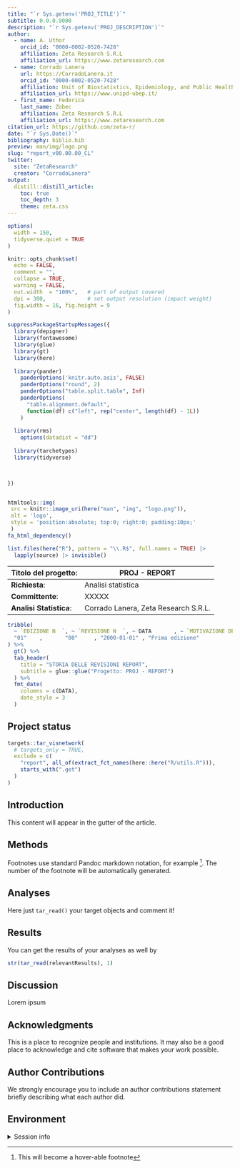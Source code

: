 ```yaml
---
title: "`r Sys.getenv('PROJ_TITLE')`"
subtitle: 0.0.0.9000
description: "`r Sys.getenv('PROJ_DESCRIPTION')`"
author:
  - name: A. Uthor
    orcid_id: "0000-0002-0520-7428"
    affiliation: Zeta Research S.R.L
    affiliation_url: https://www.zetaresearch.com
  - name: Corrado Lanera
    url: https://CorradoLanera.it
    orcid_id: "0000-0002-0520-7428"
    affiliation: Unit of Biostatistics, Epidemiology, and Public Health
    affiliation_url: https://www.unipd-ubep.it/
  - first_name: Federica
    last_name: Zobec
    affiliation: Zeta Research S.R.L
    affiliation_url: https://www.zetaresearch.com
citation_url: https://github.com/zeta-r/
date: "`r Sys.Date()`"
bibliography: biblio.bib
preview: man/img/logo.png
slug: "report_v00.00.00_CL"
twitter:
  site: "ZetaResearch"
  creator: "CorradoLanera"
output:
  distill::distill_article:
    toc: true
    toc_depth: 3
    theme: zeta.css
---
```


<!-- DON'T RENDER THE REPORT BY HAND DIRECTLY! -->
<!-- use `dev/03-run_cycle.R` script to trigger it instead -->


```r
options(
  width = 150,
  tidyverse.quiet = TRUE
)

knitr::opts_chunk$set(
  echo = FALSE,
  comment = "",
  collapse = TRUE,
  warning = FALSE,
  out.width  = "100%",   # part of output covered
  dpi = 300,             # set output resolution (impact weight)
  fig.width = 16, fig.height = 9
)

suppressPackageStartupMessages({
  library(depigner)
  library(fontawesome)
  library(glue)
  library(gt)
  library(here)
  
  library(pander)
    panderOptions('knitr.auto.asis', FALSE)
    panderOptions("round", 2)
    panderOptions("table.split.table", Inf)
    panderOptions(
      "table.alignment.default",
      function(df) c("left", rep("center", length(df) - 1L))
    )
    
  library(rms)
    options(datadist = "dd")
  
  library(tarchetypes)
  library(tidyverse)
  


})


htmltools::img(
 src = knitr::image_uri(here("man", "img", "logo.png")),
 alt = 'logo',
 style = 'position:absolute; top:0; right:0; padding:10px;'
 )
fa_html_dependency()

list.files(here("R"), pattern = "\\.R$", full.names = TRUE) |>
  lapply(source) |> invisible()
```


::: l-body-outset
| **Titolo del progetto**:|  **PROJ - REPORT**           |
|-------------------------|-----------------------------------------|
| **Richiesta**:          | Analisi statistica                      |
| **Committente**:        | XXXXX                                   |
| **Analisi Statistica**: | Corrado Lanera, Zeta Research S.R.L.    |
:::


```r
tribble(
  ~ `EDIZIONE N  `, ~ `REVISIONE N  `, ~ DATA       , ~ `MOTIVAZIONE DELLA REVISIONE`,
  "01"    ,       "00"     , "2000-01-01" , "Prima edizione"
) %>%
  gt() %>%
  tab_header(
    title = "STORIA DELLE REVISIONI REPORT",
    subtitle = glue::glue("Progetto: PROJ - REPORT")
  ) %>%
  fmt_date(
    columns = c(DATA),
    date_style = 3
  )
```




## Project status

```r
targets::tar_visnetwork(
  # targets_only = TRUE,
  exclude = c(
    "report", all_of(extract_fct_names(here::here("R/utils.R"))),
    starts_with(".get")
  )
)
```



## Introduction

<aside>
This content will appear in the gutter of the article.
</aside>

## Methods

Footnotes use standard Pandoc markdown notation, for example ^[This will become a hover-able footnote]. The number of the footnote will be automatically generated.

## Analyses

Here just `tar_read()` your target objects and comment it!

## Results


You can get the results of your analyses as well by

```r
str(tar_read(relevantResults), 1)
```


## Discussion

Lorem ipsum


## Acknowledgments {.appendix}

This is a place to recognize people and institutions. It may also be a good place to acknowledge and cite software that makes your work possible.

## Author Contributions {.appendix}

We strongly encourage you to include an author contributions statement briefly describing what each author did.





## Environment {.appendix}

<details>
  <summary>Session info</summary>
```r
devtools::session_info()
```
</details>


